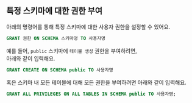 
## 특정 스키마에 대한 권한 부여

아래의 명령어를 통해 특정 스키마에 대한 사용자 권한을 설정할 수 있어요.

```sql
GRANT 권한 ON SCHEMA 스키마명 TO 사용자명
```

예를 들어, `public` 스키마에 `테이블 생성` 권한을 부여하려면,<br/>
아래와 같이 입력해요.

```sql
GRANT CREATE ON SCHEMA public TO 사용자명
```

혹은 스키마 내 모든 테이블에 대해 모든 권한을 부여하려면 아래와 같이 입력해요.

```sql
GRANT ALL PRIVILEGES ON ALL TABLES IN SCHEMA public TO 사용자명;
```